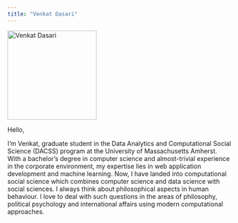```yaml
---
title: "Venkat Dasari"
---
```


<img src="images/author-venkat.jpeg" alt="Venkat Dasari" width="200px">


Hello,

I'm Venkat, graduate student in the Data Analytics and Computational Social Science (DACSS) program at the University of Massachusetts Amherst. With a bachelor's degree in computer science and almost-trivial experience in the corporate environment, my expertise lies in web application development and machine learning. Now, I have landed into computational social science which combines computer science and data science with social sciences. I always think about philosophical aspects in human behaviour. I love to deal with such questions in the areas of philosophy, political psychology and international affairs using modern computational approaches.
